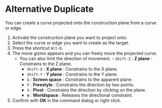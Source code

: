 
# Alternative Duplicate

<Reference shortcut="Alt+D" command="Alternative Duplicate" button="Left of the command bar" />

You can create a curve projected onto the construction plane from a curve or edge.

1. Activate the construction plane you want to project onto.
2. Select the curve or edge you want to create as the target.
3. Press the shortcut `Alt-D`.
4. The move gizmo appears and you can freely move the projected curve.
   - You can also limit the direction of movement.
           - `Shift-Z` : **Z plane** : Constrains to the Z plane.
     - `Shift-X` : **X plane** : Constrains to the X plane.
     - `Shift-Y` : **Y plane** : Constrains to the Y plane.
     - `G` : **Screen space** : Constrains to the apparent plane.
     - `F` : **Freestyle** : Constrains the direction by two points.
     - `V` : **Pivot** : Constrains the direction by clicking on the plane.
     - `W` : **Worldspace** : Releases the directional constraint.
5. Confirm with **OK** in the command dialog or right click.

